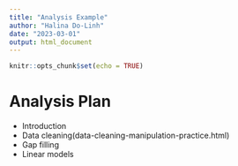 ```yaml
---
title: "Analysis Example"
author: "Halina Do-Linh"
date: "2023-03-01"
output: html_document
---
```


```r
knitr::opts_chunk$set(echo = TRUE)
```

# Analysis Plan

- Introduction
- Data cleaning(data-cleaning-manipulation-practice.html)
- Gap filling
- Linear models